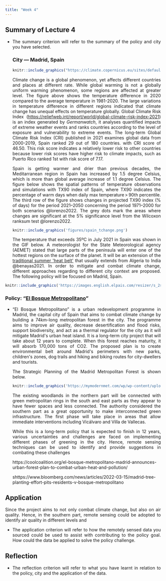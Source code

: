 ```yaml
---
title: "Week 4"
---
```


<div style="text-align: justify">

## Summary of Lecture 4

-   The summary criterion will refer to the summary of the policy and city you have selected.

    ### City --- Madrid, Spain

    ```r
    knitr::include_graphics("https://climate.copernicus.eu/sites/default/files/inline-images/C3S_PR_Jan2021_Fig1_12month_anomaly_Global_ea_2t_202001-202012.png")

    ```

    Climate change is a global phenomenon, yet affects different countries and places at different rate. While global warming is not a globally uniform warming phenomenon, some regions are affected at greater level. The figure above shows the temperature difference in 2020 compared to the average temperature in 1981-2020. The large variations in temperature difference in different regions indicated that climate change has unequal effects on temperature globally. Global Climate Risk Index (<https://reliefweb.int/report/world/global-climate-risk-index-2021>) is an index generated by *Germanwatch*, it analyses quantified impacts of extreme weather events and ranks countries according to the level of exposure and vulnerability to extreme events. The long-term Global Climate Risk Index (CRI) published in 2021 examines global data from 2000-2019, Spain ranked 29 out of 180 countries. with CRI score of 46.50. This risk score indicates a relatively lower risk to other countries because lower risk scores have higher risk to climate impacts, such as Puerto Rico ranked 1st with risk score of 7.17.

    Spain is getting warmer and drier than previous decades, the Meditarranean region in Spain has increased by 1.5 degree Celsius, which is more than global average increase of 1.1 degree Celsius. The figure below shows the spatial patterns of temperature observations and simulations with TX90 index of Spain, where TX90 indicates the percentage of warm days when daily max temperature \> 90th percentile. The third row of the figure shows changes in projected TX90 index (% of days) for the period 2021--2050 concerning the period 1971--2000 for both scenarios @lorenzo2022. The grey dots mark the areas where changes are significant at the 5% significance level from the Wilcoxon ranksum test @lorenzo2022.

    ```r
    knitr::include_graphics('figures/spain_tchange.png')

    ```

    The temperature that exceeds 35ºC in July 2021 in Spain was shown in the GIF below. A meteorologist for the State Meteorological agency (AEMET) stated that large parts of the peninsula will enter one of the hottest regions on the surface of the planet. It will be an extension of the [traditional summer \'heat belt\'](https://english.elpais.com/spanish_news/2021-05-27/experts-predict-iraq-like-weather-for-spain-in-the-near-future.html) that usually extends from Algeria to India @benayas2021. In order to mitigate and combat climate change, different approaches regarding to different city context are proposed. The following policy will be focused on Madrid, Spain.

```r
knitr::include_graphics('https://images.english.elpais.com/resizer/s_2stmxRADYuz_0ZizJb6DibYEg=/1200x0/cloudfront-eu-central-1.images.arcpublishing.com/prisa/WK42UIRNNFEJJCWYPHV7ZCHCR4.gif')
```

### Policy: "[El Bosque Metropolitano](https://diario.madrid.es/wp-content/uploads/2020/06/Dosier-Bosque-Metropolitano-Datos.pdf)"

-   "El Bosque Metropolitano" is a urban redevelopment programme in Madrid, the capital city of Spain that aims to combat climate change by building a 74km-long metropolitan forest in the city. The programme aims to improve air quality, decrease desertification and flood risks, support biodiversity, and act as a thermal regulator for the city as it will mitigate Madrid\'s urban heat island. It is a long-term city project that will take about 12 years to complete. When this forest reaches maturity, it will absorb 170,000 tons of CO2. The proposed plan is to create environmental belt around Madrid\'s perimeters with new parks, children\'s zones, dog trails and hiking and biking routes for city-dwellers and tourists.

    The Strategic Planning of the Madrid Metropolitan Forest is shown below.

    ```r
    knitr::include_graphics('https://mymodernmet.com/wp/wp-content/uploads/2021/07/madrid-urban-forest-park-bosque-metropolitano-spain-my-modern-met-1.jpeg')
    ```

    The existing woodlands in the northern part will be connected with green metropolitan rings in the south and east parts as they appear to have fewer spaces and less connected. The authority considered the southern part as a great opportunity to make interconnected green infrastructure. The first phase will take place in areas that allow immediate interventions including Vicálvaro and Villa de Vallecas.

    While this is a long-term policy that is expected to finish in 12 years, various uncertainties and challenges are faced on implementing different phases of greening in the city. Hence, remote sensing techniques can be used to identify and provide suggestions in combating these challenges

    https://coolcoalition.org/el-bosque-metropolitano-madrid-announces-urban-forest-plan-to-combat-urban-heat-and-pollution/

    shttps://www.bloomberg.com/news/articles/2022-03-15/madrid-tree-planting-effort-pits-residents-v-bosque-metropolitano

## Application

Since the project aims to not only combat climate change, but also on air quality. Hence, in the southern part, remote sensing could be adopted to identify air quality in different levels and

-   The application criterion will refer to how the remotely sensed data you sourced could be used to assist with contributing to the policy goal. How could the data be applied to solve the policy challenge.

## Reflection

-   The reflection criterion will refer to what you have learnt in relation to the policy, city and the application of the data.
